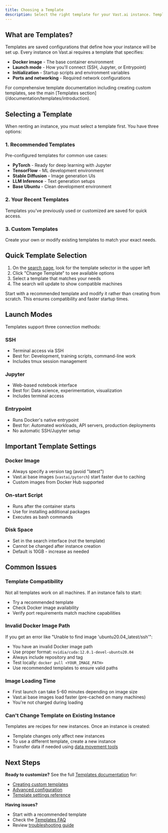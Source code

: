 ```yaml
---
title: Choosing a Template
description: Select the right template for your Vast.ai instance. Templates define your Docker image, launch mode, and initialization settings.
---
```


## What are Templates?

Templates are saved configurations that define how your instance will be set up. Every instance on Vast.ai requires a template that specifies:

- **Docker image** - The base container environment
- **Launch mode** - How you'll connect (SSH, Jupyter, or Entrypoint)
- **Initialization** - Startup scripts and environment variables
- **Ports and networking** - Required network configurations

<Note>
For comprehensive template documentation including creating custom templates, see the main [Templates section](/documentation/templates/introduction).
</Note>

## Selecting a Template

When renting an instance, you must select a template first. You have three options:

### 1. Recommended Templates
Pre-configured templates for common use cases:
- **PyTorch** - Ready for deep learning with Jupyter
- **TensorFlow** - ML development environment
- **Stable Diffusion** - Image generation UIs
- **LLM Inference** - Text generation setups
- **Base Ubuntu** - Clean development environment

### 2. Your Recent Templates
Templates you've previously used or customized are saved for quick access.

### 3. Custom Templates
Create your own or modify existing templates to match your exact needs.

## Quick Template Selection

1. On the [search page](https://cloud.vast.ai/create/), look for the template selector in the upper left
2. Click "Change Template" to see available options
3. Select a template that matches your needs
4. The search will update to show compatible machines

<Tip>
Start with a recommended template and modify it rather than creating from scratch. This ensures compatibility and faster startup times.
</Tip>

## Launch Modes

Templates support three connection methods:

### SSH
- Terminal access via SSH
- Best for: Development, training scripts, command-line work
- Includes tmux session management

### Jupyter
- Web-based notebook interface
- Best for: Data science, experimentation, visualization
- Includes terminal access

### Entrypoint
- Runs Docker's native entrypoint
- Best for: Automated workloads, API servers, production deployments
- No automatic SSH/Jupyter setup

## Important Template Settings

### Docker Image
- Always specify a version tag (avoid "latest")
- Vast.ai base images (`vastai/pytorch`) start faster due to caching
- Custom images from Docker Hub supported

### On-start Script
- Runs after the container starts
- Use for installing additional packages
- Executes as bash commands

### Disk Space
- Set in the search interface (not the template)
- Cannot be changed after instance creation
- Default is 10GB - increase as needed

## Common Issues

### Template Compatibility
Not all templates work on all machines. If an instance fails to start:
- Try a recommended template
- Check Docker image availability
- Verify port requirements match machine capabilities

### Invalid Docker Image Path
If you get an error like "Unable to find image 'ubuntu20.04_latest/ssh'":
- You have an invalid Docker image path
- Use proper format: `nvidia/cuda:12.0.1-devel-ubuntu20.04`
- Always include repository and tag
- Test locally: `docker pull <YOUR_IMAGE_PATH>`
- Use recommended templates to ensure valid paths

### Image Loading Time
- First launch can take 5-60 minutes depending on image size
- Vast.ai base images load faster (pre-cached on many machines)
- You're not charged during loading

### Can't Change Template on Existing Instance
Templates are recipes for new instances. Once an instance is created:
- Template changes only affect new instances
- To use a different template, create a new instance
- Transfer data if needed using [data movement tools](/documentation/instances/storage/data-movement)

## Next Steps

**Ready to customize?**
See the full [Templates documentation](/documentation/templates/introduction) for:
- [Creating custom templates](/documentation/templates/creating-templates)
- [Advanced configuration](/documentation/templates/advanced-setup)
- [Template settings reference](/documentation/templates/template-settings)

**Having issues?**
- Start with a recommended template
- Check the [Templates FAQ](/documentation/reference/faq/instances#templates)
- Review [troubleshooting guide](/documentation/reference/troubleshooting)